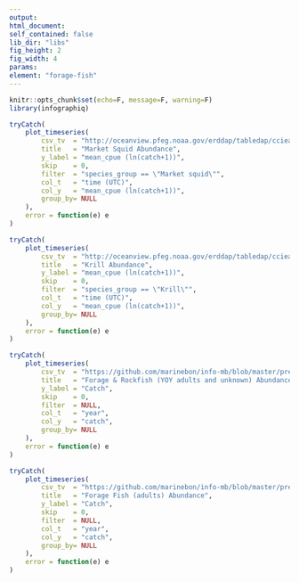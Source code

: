 ```yaml
---
output:
html_document:
self_contained: false
lib_dir: "libs"
fig_height: 2
fig_width: 4
params:
element: "forage-fish"
---
```


```r
knitr::opts_chunk$set(echo=F, message=F, warning=F)
library(infographiq)
```

<base target="_parent">

```r
tryCatch(
    plot_timeseries(
        csv_tv  = "http://oceanview.pfeg.noaa.gov/erddap/tabledap/cciea_EI_FBC.csvp?time%2Cspecies_group%2Cmean_cpue%2CSeup%2CSelo&distinct()",
        title   = "Market Squid Abundance",
        y_label = "mean_cpue (ln(catch+1))",
        skip    = 0,
        filter  = "species_group == \"Market squid\"",
        col_t   = "time (UTC)",
        col_y   = "mean_cpue (ln(catch+1))",
        group_by= NULL
    ),
    error = function(e) e
)
```

```r
tryCatch(
    plot_timeseries(
        csv_tv  = "http://oceanview.pfeg.noaa.gov/erddap/tabledap/cciea_EI_FBC.csvp?time%2Cspecies_group%2Cmean_cpue%2CSeup%2CSelo&distinct()",
        title   = "Krill Abundance",
        y_label = "mean_cpue (ln(catch+1))",
        skip    = 0,
        filter  = "species_group == \"Krill\"",
        col_t   = "time (UTC)",
        col_y   = "mean_cpue (ln(catch+1))",
        group_by= NULL
    ),
    error = function(e) e
)
```

```r
tryCatch(
    plot_timeseries(
        csv_tv  = "https://github.com/marinebon/info-mb/blob/master/prep/data/fish/FED_Rockfish_Forage_Catch_ALL_year_sums.csv",
        title   = "Forage & Rockfish (YOY adults and unknown) Abundance",
        y_label = "Catch",
        skip    = 0,
        filter  = NULL,
        col_t   = "year",
        col_y   = "catch",
        group_by= NULL
    ),
    error = function(e) e
)
```

```r
tryCatch(
    plot_timeseries(
        csv_tv  = "https://github.com/marinebon/info-mb/blob/master/prep/data/fish/FED_Forage_Catch_A_UNK_year_sums.csv",
        title   = "Forage Fish (adults) Abundance",
        y_label = "Catch",
        skip    = 0,
        filter  = NULL,
        col_t   = "year",
        col_y   = "catch",
        group_by= NULL
    ),
    error = function(e) e
)
```
